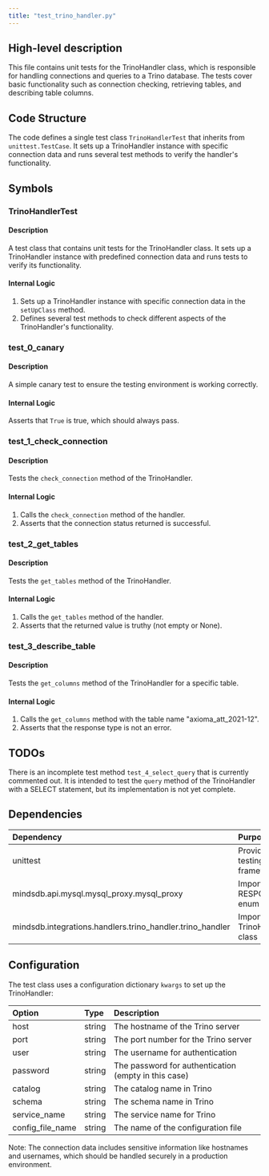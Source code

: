```yaml
---
title: "test_trino_handler.py"
---
```


## High-level description
This file contains unit tests for the TrinoHandler class, which is responsible for handling connections and queries to a Trino database. The tests cover basic functionality such as connection checking, retrieving tables, and describing table columns.

## Code Structure
The code defines a single test class `TrinoHandlerTest` that inherits from `unittest.TestCase`. It sets up a TrinoHandler instance with specific connection data and runs several test methods to verify the handler's functionality.

## Symbols

### TrinoHandlerTest
#### Description
A test class that contains unit tests for the TrinoHandler class. It sets up a TrinoHandler instance with predefined connection data and runs tests to verify its functionality.

#### Internal Logic
1. Sets up a TrinoHandler instance with specific connection data in the `setUpClass` method.
2. Defines several test methods to check different aspects of the TrinoHandler's functionality.

### test_0_canary
#### Description
A simple canary test to ensure the testing environment is working correctly.

#### Internal Logic
Asserts that `True` is true, which should always pass.

### test_1_check_connection
#### Description
Tests the `check_connection` method of the TrinoHandler.

#### Internal Logic
1. Calls the `check_connection` method of the handler.
2. Asserts that the connection status returned is successful.

### test_2_get_tables
#### Description
Tests the `get_tables` method of the TrinoHandler.

#### Internal Logic
1. Calls the `get_tables` method of the handler.
2. Asserts that the returned value is truthy (not empty or None).

### test_3_describe_table
#### Description
Tests the `get_columns` method of the TrinoHandler for a specific table.

#### Internal Logic
1. Calls the `get_columns` method with the table name "axioma_att_2021-12".
2. Asserts that the response type is not an error.

## TODOs
There is an incomplete test method `test_4_select_query` that is currently commented out. It is intended to test the `query` method of the TrinoHandler with a SELECT statement, but its implementation is not yet complete.

## Dependencies
| Dependency | Purpose |
|:-----------|:--------|
| unittest | Provides the testing framework |
| mindsdb.api.mysql.mysql_proxy.mysql_proxy | Imports RESPONSE_TYPE enum |
| mindsdb.integrations.handlers.trino_handler.trino_handler | Imports TrinoHandler class |

## Configuration
The test class uses a configuration dictionary `kwargs` to set up the TrinoHandler:

| Option | Type | Description |
|:-------|:-----|:------------|
| host | string | The hostname of the Trino server |
| port | string | The port number for the Trino server |
| user | string | The username for authentication |
| password | string | The password for authentication (empty in this case) |
| catalog | string | The catalog name in Trino |
| schema | string | The schema name in Trino |
| service_name | string | The service name for Trino |
| config_file_name | string | The name of the configuration file |

Note: The connection data includes sensitive information like hostnames and usernames, which should be handled securely in a production environment.